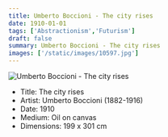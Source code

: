 ```yaml
---
title: Umberto Boccioni - The city rises
date: 1910-01-01
tags: ['Abstractionism','Futurism']
draft: false
summary: Umberto Boccioni - The city rises
images: ['/static/images/10597.jpg']
---
```


![Umberto Boccioni - The city rises](/static/images/10597.jpg)

* Title: The city rises
* Artist: Umberto Boccioni (1882-1916)
* Date: 1910
* Medium: Oil on canvas
* Dimensions: 199 x 301 cm


